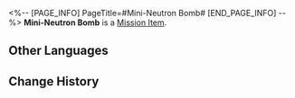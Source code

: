 <%-- [PAGE_INFO]
PageTitle=#Mini-Neutron Bomb#
[END_PAGE_INFO] --%>
{{Item Infobox
|id          = 140187
|image       = Item Mini-Neutron Bomb.png
|type        = Mission Item
|invCategory = Missions
|rarity      = 3
|effect      = 
|description = A small nuclear weapon. Its countdown will begin automatically when it no longer detects the registrant's vital signs &mdash; In other words, you can't just throw it away.
}}
{{Description|''"Maybe we can chuck it in a lake somewhere..."''}}
'''Mini-Neutron Bomb''' is a [[Mission Item]].

==Other Languages==
{{Other Languages
|en   = Mini-Neutron Bomb
|zhs  = 小型中子辐射炸弹
|zht  = 小型中子輻射炸彈
|ja   = 小型のニュートリノ放射性爆弾
|ko   = 소형 중성자 폭탄
|es   = Minibomba de neutrones
|fr   = Mini-bombe à neutrons
|ru   = Нейтронная бомбочка
|th   = ระเบิดรังสีนิวตรอนขนาดเล็ก
|vi   = Bom Bức Xạ Neutron Nhỏ
|de   = Mini Neutronenbombe
|id   = Bom Radiasi Neutron Kecil
|pt   = Pequena Bomba de Nêutrons
}}

==Change History==
{{Change History|1.0}}